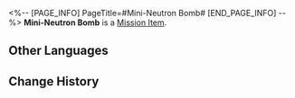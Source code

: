 <%-- [PAGE_INFO]
PageTitle=#Mini-Neutron Bomb#
[END_PAGE_INFO] --%>
{{Item Infobox
|id          = 140187
|image       = Item Mini-Neutron Bomb.png
|type        = Mission Item
|invCategory = Missions
|rarity      = 3
|effect      = 
|description = A small nuclear weapon. Its countdown will begin automatically when it no longer detects the registrant's vital signs &mdash; In other words, you can't just throw it away.
}}
{{Description|''"Maybe we can chuck it in a lake somewhere..."''}}
'''Mini-Neutron Bomb''' is a [[Mission Item]].

==Other Languages==
{{Other Languages
|en   = Mini-Neutron Bomb
|zhs  = 小型中子辐射炸弹
|zht  = 小型中子輻射炸彈
|ja   = 小型のニュートリノ放射性爆弾
|ko   = 소형 중성자 폭탄
|es   = Minibomba de neutrones
|fr   = Mini-bombe à neutrons
|ru   = Нейтронная бомбочка
|th   = ระเบิดรังสีนิวตรอนขนาดเล็ก
|vi   = Bom Bức Xạ Neutron Nhỏ
|de   = Mini Neutronenbombe
|id   = Bom Radiasi Neutron Kecil
|pt   = Pequena Bomba de Nêutrons
}}

==Change History==
{{Change History|1.0}}